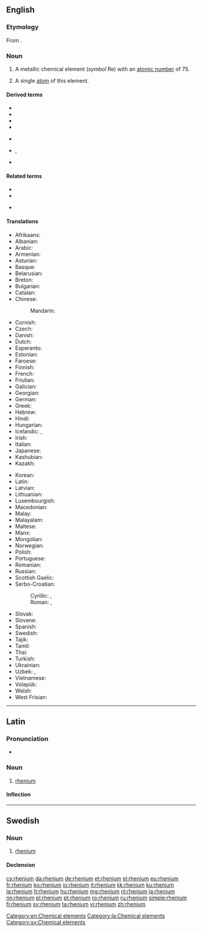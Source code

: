 {{also|Rhenium}}
==English==
{{elements|Re|tungsten|W|osmium|Os}}

===Etymology===
From {{etyl|la|en}} {{m|la|Rhenus||[[Rhine]]}}.

===Noun===
{{en-noun|~}}
{{wikipedia}}

# A metallic chemical element (''symbol'' Re) with an [[atomic number]] of 75.
# {{lb|en|countable}} A single [[atom]] of this element.

====Derived terms====
{{der-top}}
* {{l|en|eka-rhenium}}
* {{l|en|rhenic}}
* {{l|en|rhenium dioxide}}
* {{l|en|rhenium heptaoxide}}
{{der-mid}}
* {{l|en|rhenium heptaselenide}}
* {{l|en|rhenium heptasulfide}}, {{l|en|rhenium heptasulphide}}
* {{l|en|rhenium trioxide}}
{{der-bottom}}

====Related terms====
{{rel-top}}
* {{l|en|rhenate}}
* {{l|en|Rhenish}}
{{rel-mid}}
* {{l|en|Rhine}}
{{rel-bottom}}

====Translations====
{{trans-top|chemical element}}
* Afrikaans: {{t|af|renium}}
* Albanian: {{t|sq|renium}}
* Arabic: {{t|ar|رِنْيُوم|tr=rinyum|m}}
* Armenian: {{t|hy|ռենիում}}
* Asturian: {{t|ast|reniu|m}}
* Basque: {{t|eu|renioa}}
* Belarusian: {{t|be|рэ́нiй|m}}
* Breton: {{t|br|reniom}}
* Bulgarian: {{t|bg|ре́ний|m}}
* Catalan: {{t+|ca|reni|m}}
* Chinese:
*: Mandarin: {{t+|cmn|錸|tr=lá}}
* Cornish: {{t|kw|rhenyum}}
* Czech: {{t+|cs|rhenium}}
* Danish: {{t+|da|rhenium|n}}
* Dutch: {{t+|nl|renium|n}}
* Esperanto: {{t|eo|renio}}
* Estonian: {{t+|et|reenium}}
* Faroese: {{t|fo|renium|n}}
* Finnish: {{t+|fi|renium}}
* French: {{t+|fr|rhénium|m}}
* Friulian: {{t|fur|reni}}
* Galician: {{t+|gl|renio|m}}
* Georgian: {{t|ka|რენიუმი}}
* German: {{t+|de|Rhenium|n}}
* Greek: {{t+|el|ρήνιο|n}}
* Hebrew: {{t|he|רניום|tr=renyum|m}}
* Hindi: {{t|hi|बाष्पातु|tr=baashpaatu|sc=Deva}}
* Hungarian: {{t+|hu|rénium}}
* Icelandic: {{t+|is|renín|n}}, {{t|is|reníum|n}}
* Irish: {{t|ga|réiniam}}
* Italian: {{t+|it|renio|m}}
* Japanese: {{t+|ja|レニウム|tr=reniumu}}
* Kashubian: {{t|csb|rén}}
* Kazakh: {{t|kk|рений|sc=Cyrl}}
{{trans-mid}}
* Korean: {{t+|ko|레늄|tr=renyum}}
* Latin: {{t+|la|rhenium}}
* Latvian: {{t|lv|rēnijs}}
* Lithuanian: {{t+|lt|renis}}
* Luxembourgish: {{t|lb|Rhenium}}
* Macedonian: {{t|mk|рениум|m}}
* Malay: {{t|ms|renium}}
* Malayalam: {{t+|ml|റിനിയം}}
* Maltese: {{t|mt|rinjum}}
* Manx: {{t|gv|rainium}}
* Mongolian: {{t|mn|рени}}
* Norwegian: {{t|no|rhenium}}
* Polish: {{t+|pl|ren|m}}
* Portuguese: {{t+|pt|rénio|m}}
* Romanian: {{t+|ro|reniu|n}}
* Russian: {{t+|ru|ре́ний|m}}
* Scottish Gaelic: {{t|gd|rèiniam}}
* Serbo-Croatian:
*: Cyrillic: {{t|sh|рениjум|m|sc=Cyrl}}, {{t|sh|рениј|m|sc=Cyrl}}
*: Roman: {{t|sh|renijum|m}}, {{t+|sh|renij|m}}
* Slovak: {{t|sk|rénium|n}}
* Slovene: {{t+|sl|renij|m}}
* Spanish: {{t+|es|renio|m}}
* Swedish: {{t+|sv|rhenium|n}}
* Tajik: {{t|tg|рений}}
* Tamil: {{t|ta|ரெனியம்}}
* Thai: {{t|th|รีเนียม|tr=rīniam}}
* Turkish: {{t+|tr|renyum}}
* Ukrainian: {{t|uk|ре́нiй|m}}
* Uzbek: {{t+|uz|reniy}}, {{t|uz|рений|sc=Cyrl}}
* Vietnamese: {{t|vi|reni}}
* Volapük: {{t+|vo|renin}}
* Welsh: {{t+|cy|rheniwm}}
* West Frisian: {{t|fy|rhenium}}
{{trans-bottom}}

[[Category:en:Chemical elements]]

----

==Latin==
{{wikipedia|lang=la}}

===Pronunciation===
* {{la-IPA|rhēnium}}

===Noun===
{{la-noun|rhēnium||rhēniī|n|second}}

# [[#English|rhenium]]

====Inflection====
{{la-decl-2nd-N|rhēni}}

[[Category:la:Chemical elements]]

----

==Swedish==
{{wikipedia|lang=sv}}

===Noun===
{{sv-noun|n|-}}

# [[#English|rhenium]]

====Declension====
{{sv-noun-unc-irreg-n|2=rheniumet}}

[[Category:sv:Chemical elements]]

[[cs:rhenium]]
[[da:rhenium]]
[[de:rhenium]]
[[et:rhenium]]
[[el:rhenium]]
[[eu:rhenium]]
[[fr:rhenium]]
[[ko:rhenium]]
[[io:rhenium]]
[[it:rhenium]]
[[kk:rhenium]]
[[ku:rhenium]]
[[la:rhenium]]
[[lt:rhenium]]
[[hu:rhenium]]
[[mg:rhenium]]
[[nl:rhenium]]
[[ja:rhenium]]
[[nn:rhenium]]
[[pl:rhenium]]
[[pt:rhenium]]
[[ro:rhenium]]
[[ru:rhenium]]
[[simple:rhenium]]
[[fi:rhenium]]
[[sv:rhenium]]
[[ta:rhenium]]
[[vi:rhenium]]
[[zh:rhenium]]